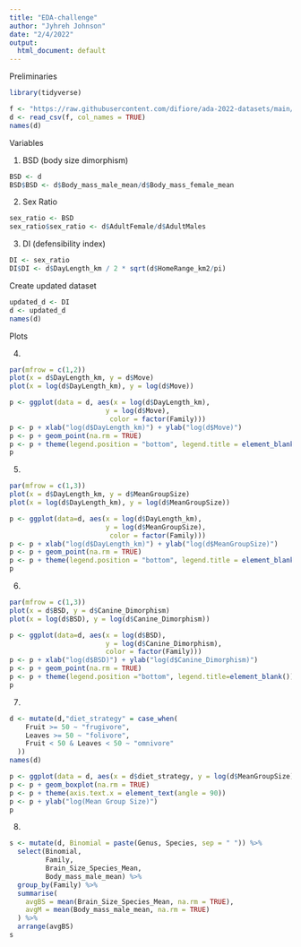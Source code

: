 ```yaml
---
title: "EDA-challenge"
author: "Jyhreh Johnson"
date: "2/4/2022"
output:
  html_document: default
---
```

Preliminaries
```r
library(tidyverse)

f <- "https://raw.githubusercontent.com/difiore/ada-2022-datasets/main/data-wrangling.csv"
d <- read_csv(f, col_names = TRUE)
names(d)
```

Variables 

1. BSD (body size dimorphism)
```r
BSD <- d 
BSD$BSD <- d$Body_mass_male_mean/d$Body_mass_female_mean
```

2. Sex Ratio
```r
sex_ratio <- BSD
sex_ratio$sex_ratio <- d$AdultFemale/d$AdultMales
```

3. DI (defensibility index)
```r
DI <- sex_ratio
DI$DI <- d$DayLength_km / 2 * sqrt(d$HomeRange_km2/pi)
```

Create updated dataset
```r
updated_d <- DI
d <- updated_d
names(d)
```

Plots

4.
```r
par(mfrow = c(1,2))
plot(x = d$DayLength_km, y = d$Move)
plot(x = log(d$DayLength_km), y = log(d$Move))
```

```r
p <- ggplot(data = d, aes(x = log(d$DayLength_km),
                        y = log(d$Move),
                         color = factor(Family)))
p <- p + xlab("log(d$DayLength_km)") + ylab("log(d$Move)")
p <- p + geom_point(na.rm = TRUE)
p <- p + theme(legend.position = "bottom", legend.title = element_blank())
p
```

5.
```r
par(mfrow = c(1,3))
plot(x = d$DayLength_km, y = d$MeanGroupSize)
plot(x = log(d$DayLength_km), y = log(d$MeanGroupSize))
```

```r
p <- ggplot(data=d, aes(x = log(d$DayLength_km),
                        y = log(d$MeanGroupSize),
                         color = factor(Family)))
p <- p + xlab("log(d$DayLength_km)") + ylab("log(d$MeanGroupSize)")
p <- p + geom_point(na.rm = TRUE)
p <- p + theme(legend.position = "bottom", legend.title = element_blank())
p
```

6.
```r
par(mfrow = c(1,3))
plot(x = d$BSD, y = d$Canine_Dimorphism)
plot(x = log(d$BSD), y = log(d$Canine_Dimorphism))
```

```r
p <- ggplot(data=d, aes(x = log(d$BSD),
                        y = log(d$Canine_Dimorphism),
                        color = factor(Family)))
p <- p + xlab("log(d$BSD)") + ylab("log(d$Canine_Dimorphism)")
p <- p + geom_point(na.rm = TRUE)
p <- p + theme(legend.position ="bottom", legend.title=element_blank())
p
```

7. 
```r
d <- mutate(d,"diet_strategy" = case_when(
    Fruit >= 50 ~ "frugivore",
    Leaves >= 50 ~ "folivore",
    Fruit < 50 & Leaves < 50 ~ "omnivore"
  ))
names(d)
```

```r
p <- ggplot(data = d, aes(x = d$diet_strategy, y = log(d$MeanGroupSize)))
p <- p + geom_boxplot(na.rm = TRUE)
p <- p + theme(axis.text.x = element_text(angle = 90))
p <- p + ylab("log(Mean Group Size)")
p
```

8.
```r
s <- mutate(d, Binomial = paste(Genus, Species, sep = " ")) %>%
  select(Binomial,
         Family,
         Brain_Size_Species_Mean,
         Body_mass_male_mean) %>%
  group_by(Family) %>%
  summarise(
    avgBS = mean(Brain_Size_Species_Mean, na.rm = TRUE),
    avgM = mean(Body_mass_male_mean, na.rm = TRUE)
  ) %>%
  arrange(avgBS)
s
```